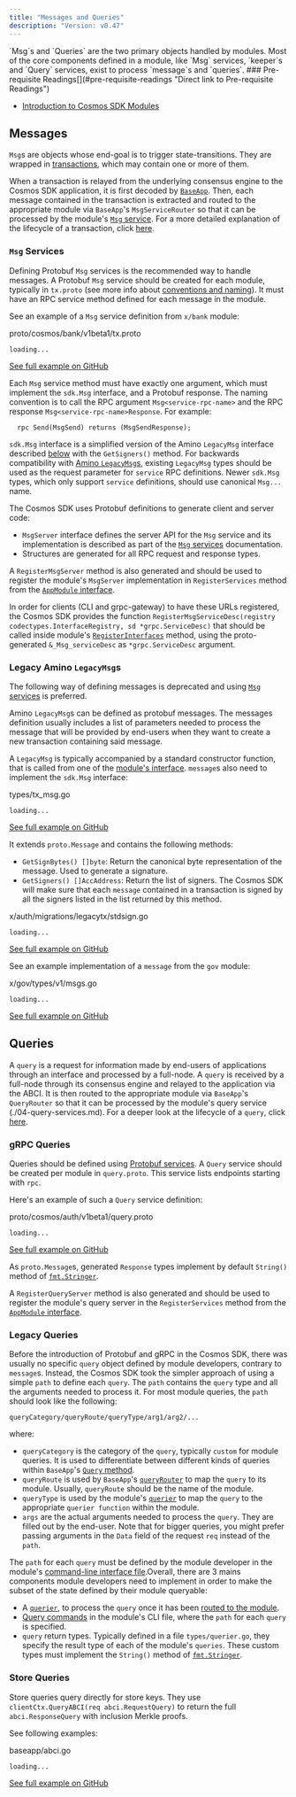 ```yaml
---
title: "Messages and Queries"
description: "Version: v0.47"
---
```


<Note>
  `Msg`s and `Queries` are the two primary objects handled by modules. Most of the core components defined in a module, like `Msg` services, `keeper`s and `Query` services, exist to process `message`s and `queries`.
</Note>

<Note>
  ### Pre-requisite Readings[​](#pre-requisite-readings "Direct link to Pre-requisite Readings")

  * [Introduction to Cosmos SDK Modules](/v0.47/build/building-modules/intro)
</Note>

## Messages[​](#messages "Direct link to Messages")

`Msg`s are objects whose end-goal is to trigger state-transitions. They are wrapped in [transactions](/v0.47/learn/advanced/transactions), which may contain one or more of them.

When a transaction is relayed from the underlying consensus engine to the Cosmos SDK application, it is first decoded by [`BaseApp`](/v0.47/learn/advanced/baseapp). Then, each message contained in the transaction is extracted and routed to the appropriate module via `BaseApp`'s `MsgServiceRouter` so that it can be processed by the module's [`Msg` service](/v0.47/build/building-modules/msg-services). For a more detailed explanation of the lifecycle of a transaction, click [here](/v0.47/learn/beginner/tx-lifecycle).

### `Msg` Services[​](#msg-services "Direct link to msg-services")

Defining Protobuf `Msg` services is the recommended way to handle messages. A Protobuf `Msg` service should be created for each module, typically in `tx.proto` (see more info about [conventions and naming](/v0.47/learn/advanced/encoding#faq)). It must have an RPC service method defined for each message in the module.

See an example of a `Msg` service definition from `x/bank` module:

proto/cosmos/bank/v1beta1/tx.proto

```
loading...
```

[See full example on GitHub](https://github.com/cosmos/cosmos-sdk/blob/v0.47.0-rc1/proto/cosmos/bank/v1beta1/tx.proto#L13-L36)

Each `Msg` service method must have exactly one argument, which must implement the `sdk.Msg` interface, and a Protobuf response. The naming convention is to call the RPC argument `Msg<service-rpc-name>` and the RPC response `Msg<service-rpc-name>Response`. For example:

```
  rpc Send(MsgSend) returns (MsgSendResponse);
```

`sdk.Msg` interface is a simplified version of the Amino `LegacyMsg` interface described [below](#legacy-amino-legacymsg-s) with the `GetSigners()` method. For backwards compatibility with [Amino `LegacyMsg`s](#egacy-amino-legacymsg-s), existing `LegacyMsg` types should be used as the request parameter for `service` RPC definitions. Newer `sdk.Msg` types, which only support `service` definitions, should use canonical `Msg...` name.

The Cosmos SDK uses Protobuf definitions to generate client and server code:

* `MsgServer` interface defines the server API for the `Msg` service and its implementation is described as part of the [`Msg` services](/v0.47/build/building-modules/msg-services) documentation.
* Structures are generated for all RPC request and response types.

A `RegisterMsgServer` method is also generated and should be used to register the module's `MsgServer` implementation in `RegisterServices` method from the [`AppModule` interface](/v0.47/build/building-modules/module-manager#appmodule).

In order for clients (CLI and grpc-gateway) to have these URLs registered, the Cosmos SDK provides the function `RegisterMsgServiceDesc(registry codectypes.InterfaceRegistry, sd *grpc.ServiceDesc)` that should be called inside module's [`RegisterInterfaces`](/v0.47/build/building-modules/module-manager#appmodulebasic) method, using the proto-generated `&_Msg_serviceDesc` as `*grpc.ServiceDesc` argument.

### Legacy Amino `LegacyMsg`s[​](#legacy-amino-legacymsgs "Direct link to legacy-amino-legacymsgs")

The following way of defining messages is deprecated and using [`Msg` services](#msg-services) is preferred.

Amino `LegacyMsg`s can be defined as protobuf messages. The messages definition usually includes a list of parameters needed to process the message that will be provided by end-users when they want to create a new transaction containing said message.

A `LegacyMsg` is typically accompanied by a standard constructor function, that is called from one of the [module's interface](/v0.47/build/building-modules/module-interfaces). `message`s also need to implement the `sdk.Msg` interface:

types/tx\_msg.go

```
loading...
```

[See full example on GitHub](https://github.com/cosmos/cosmos-sdk/blob/v0.47.0-rc1/types/tx_msg.go#L14-L26)

It extends `proto.Message` and contains the following methods:

* `GetSignBytes() []byte`: Return the canonical byte representation of the message. Used to generate a signature.
* `GetSigners() []AccAddress`: Return the list of signers. The Cosmos SDK will make sure that each `message` contained in a transaction is signed by all the signers listed in the list returned by this method.

x/auth/migrations/legacytx/stdsign.go

```
loading...
```

[See full example on GitHub](https://github.com/cosmos/cosmos-sdk/blob/v0.47.0-rc1/x/auth/migrations/legacytx/stdsign.go#L20-L36)

See an example implementation of a `message` from the `gov` module:

x/gov/types/v1/msgs.go

```
loading...
```

[See full example on GitHub](https://github.com/cosmos/cosmos-sdk/blob/v0.47.0-rc1/x/gov/types/v1/msgs.go#L121-L153)

## Queries[​](#queries "Direct link to Queries")

A `query` is a request for information made by end-users of applications through an interface and processed by a full-node. A `query` is received by a full-node through its consensus engine and relayed to the application via the ABCI. It is then routed to the appropriate module via `BaseApp`'s `QueryRouter` so that it can be processed by the module's query service (./04-query-services.md). For a deeper look at the lifecycle of a `query`, click [here](/v0.47/learn/beginner/query-lifecycle).

### gRPC Queries[​](#grpc-queries "Direct link to gRPC Queries")

Queries should be defined using [Protobuf services](https://developers.google.com/protocol-buffers/docs/proto#services). A `Query` service should be created per module in `query.proto`. This service lists endpoints starting with `rpc`.

Here's an example of such a `Query` service definition:

proto/cosmos/auth/v1beta1/query.proto

```
loading...
```

[See full example on GitHub](https://github.com/cosmos/cosmos-sdk/blob/v0.47.0-rc1/proto/cosmos/auth/v1beta1/query.proto#L14-L89)

As `proto.Message`s, generated `Response` types implement by default `String()` method of [`fmt.Stringer`](https://pkg.go.dev/fmt#Stringer).

A `RegisterQueryServer` method is also generated and should be used to register the module's query server in the `RegisterServices` method from the [`AppModule` interface](/v0.47/build/building-modules/module-manager#appmodule).

### Legacy Queries[​](#legacy-queries "Direct link to Legacy Queries")

Before the introduction of Protobuf and gRPC in the Cosmos SDK, there was usually no specific `query` object defined by module developers, contrary to `message`s. Instead, the Cosmos SDK took the simpler approach of using a simple `path` to define each `query`. The `path` contains the `query` type and all the arguments needed to process it. For most module queries, the `path` should look like the following:

```
queryCategory/queryRoute/queryType/arg1/arg2/...
```

where:

* `queryCategory` is the category of the `query`, typically `custom` for module queries. It is used to differentiate between different kinds of queries within `BaseApp`'s [`Query` method](/v0.47/learn/advanced/baseapp#query).
* `queryRoute` is used by `BaseApp`'s [`queryRouter`](/v0.47/learn/advanced/baseapp#grpc-query-router) to map the `query` to its module. Usually, `queryRoute` should be the name of the module.
* `queryType` is used by the module's [`querier`](/v0.47/build/building-modules/query-services#query-services) to map the `query` to the appropriate `querier function` within the module.
* `args` are the actual arguments needed to process the `query`. They are filled out by the end-user. Note that for bigger queries, you might prefer passing arguments in the `Data` field of the request `req` instead of the `path`.

The `path` for each `query` must be defined by the module developer in the module's [command-line interface file](/v0.47/build/building-modules/module-interfaces#query-commands).Overall, there are 3 mains components module developers need to implement in order to make the subset of the state defined by their module queryable:

* A [`querier`](/v0.47/build/building-modules/query-services#query-services), to process the `query` once it has been [routed to the module](/v0.47/learn/advanced/baseapp#grpc-query-router).
* [Query commands](/v0.47/build/building-modules/module-interfaces#query-commands) in the module's CLI file, where the `path` for each `query` is specified.
* `query` return types. Typically defined in a file `types/querier.go`, they specify the result type of each of the module's `queries`. These custom types must implement the `String()` method of [`fmt.Stringer`](https://pkg.go.dev/fmt#Stringer).

### Store Queries[​](#store-queries "Direct link to Store Queries")

Store queries query directly for store keys. They use `clientCtx.QueryABCI(req abci.RequestQuery)` to return the full `abci.ResponseQuery` with inclusion Merkle proofs.

See following examples:

baseapp/abci.go

```
loading...
```

[See full example on GitHub](https://github.com/cosmos/cosmos-sdk/blob/v0.47.0-rc1/baseapp/abci.go#L881-L902)
